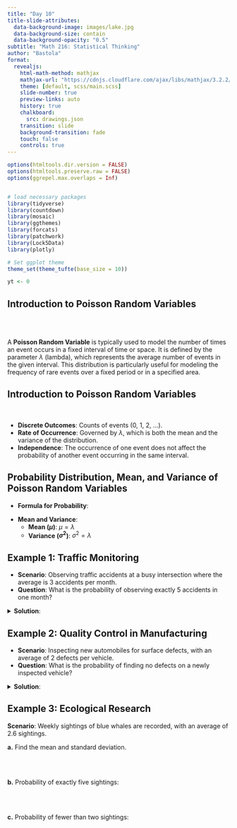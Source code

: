 ```yaml
---
title: "Day 10"
title-slide-attributes:
  data-background-image: images/lake.jpg
  data-background-size: contain
  data-background-opacity: "0.5"
subtitle: "Math 216: Statistical Thinking"
author: "Bastola"
format:
  revealjs:
    html-math-method: mathjax
    mathjax-url: "https://cdnjs.cloudflare.com/ajax/libs/mathjax/3.2.2/MathJax.js" 
    theme: [default, scss/main.scss]
    slide-number: true
    preview-links: auto
    history: true
    chalkboard: 
      src: drawings.json
    transition: slide
    background-transition: fade    
    touch: false
    controls: true
---
```


```r
options(htmltools.dir.version = FALSE)
options(htmltools.preserve.raw = FALSE)
options(ggrepel.max.overlaps = Inf)


# load necessary packages
library(tidyverse)
library(countdown)
library(mosaic)
library(ggthemes)
library(forcats)
library(patchwork)
library(Lock5Data)
library(plotly)

# Set ggplot theme
theme_set(theme_tufte(base_size = 10))

yt <- 0
```


## Introduction to Poisson Random Variables {.font90}

<br>
<br>

::: {.callout-note title="Definition"}

A **Poisson Random Variable** is typically used to model the number of times an event occurs in a fixed interval of time or space. It is defined by the parameter $\lambda$ (lambda), which represents the average number of events in the given interval. This distribution is particularly useful for modeling the frequency of rare events over a fixed period or in a specified area.


:::



## Introduction to Poisson Random Variables {.font80}

<br>

::: cle2

- **Discrete Outcomes**: Counts of events (0, 1, 2, ...).
- **Rate of Occurrence**: Governed by $\lambda$, which is both the mean and the variance of the distribution.
- **Independence**: The occurrence of one event does not affect the probability of another event occurring in the same interval.

:::



## Probability Distribution, Mean, and Variance of Poisson Random Variables {.font70}


::: cle2
- **Formula for Probability**:

\begin{align*}
p(x)&=\frac{\lambda^x e^{-\lambda}}{x!}\quad(x=0,1,2,\ldots)
\end{align*}

- **Mean and Variance**:
  - **Mean ($\mu$)**: $\mu=\lambda$
  - **Variance ($\sigma^2$)**: $\sigma^2=\lambda$


:::


## Example 1: Traffic Monitoring

::: cle5
::: font80

- **Scenario**: Observing traffic accidents at a busy intersection where the average is 3 accidents per month.
- **Question**: What is the probability of observing exactly 5 accidents in one month?


<details><summary>**Solution**:</summary>

Using $\lambda=3$,
  $$p(5)=\frac{3^5 e^{-3}}{5!}\approx0.1008$$
</details>

:::
:::

## Example 2: Quality Control in Manufacturing {.font80}

::: cle5

- **Scenario**: Inspecting new automobiles for surface defects, with an average of 2 defects per vehicle.
- **Question**: What is the probability of finding no defects on a newly inspected vehicle?

<details><summary>**Solution**:</summary>

Using $\lambda=2$,
  $$p(0)=\frac{2^0 e^{-2}}{0!}=e^{-2}\approx0.1353$$
</details>

:::


## Example 3: Ecological Research

::: hljs
::: font80

**Scenario**: Weekly sightings of blue whales are recorded, with an average of 2.6 sightings.

**a.** Find the mean and standard deviation.

<br>
<br>


**b.** Probability of exactly five sightings:

<br>
<br>


**c.** Probability of fewer than two sightings:

<br>

:::
:::


##




##



##


